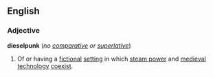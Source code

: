 ==English==
===Adjective===
'''dieselpunk''' (''no [[comparative]] or [[superlative]]'')

#Of or having a [[fictional]] [[setting]] in which [[steam power]] and [[medieval]] [[technology]] [[coexist]].
